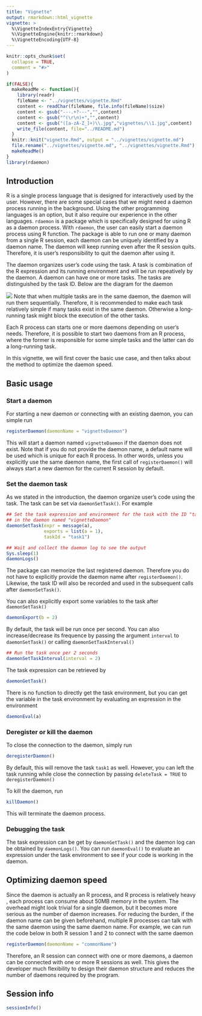 ```yaml
---
title: "Vignette"
output: rmarkdown::html_vignette
vignette: >
  %\VignetteIndexEntry{Vignette}
  %\VignetteEngine{knitr::rmarkdown}
  %\VignetteEncoding{UTF-8}
---
```


```r
knitr::opts_chunk$set(
  collapse = TRUE,
  comment = "#>"
)
```

```r
if(FALSE){
  makeReadMe <- function(){
    library(readr)
    fileName <- "../vignettes/vignette.Rmd"
    content <- readChar(fileName, file.info(fileName)$size)
    content <- gsub("---.+?---","",content)
    content <- gsub("^(\r\n)+","",content)
    content <- gsub("([a-zA-Z_]+)\\.jpg","vignettes/\\1.jpg",content)
    write_file(content, file="../README.md")
  }
  knitr::knit("vignette.Rmd", output = "../vignettes/vignette.md")
  file.rename("../vignettes/vignette.md", "../vignettes/vignette.Rmd")
  makeReadMe()
}
library(rdaemon)
```

## Introduction
R is a single process language that is designed for interactively used by the user. However, there are some special cases that we might need a daemon process running in the background. Using the other programming languages is an option, but it also require our experience in the other languages. `rdaemon` is a package which is specifically designed for using R as a daemon process. With `rdaemon`, the user can easily start a daemon process using R function. The package is able to run one or many daemon from a single R session, each daemon can be uniquely identified by a daemon name. The daemon will keep running even after the R session quits. Therefore, it is user's responsibility to quit the daemon after using it.

The daemon organizes user's code using the task. A task is combination of the R expression and its running environment and will be run repeatively by the daemon. A daemon can have one or more tasks. The tasks are distinguished by the task ID. Below are the diagram for the daemon

![](daemon_structure.jpg)
Note that when multiple tasks are in the same daemon, the daemon will run them sequentially. Therefore, it is recommended to make each task relatively simple if many tasks exist in the same daemon. Otherwise a long-running task might block the execution of the other tasks.

Each R process can starts one or more daemons depending on user's needs. Therefore, it is possible to start two daemons from an R process, where the former is responsible for some simple tasks and the latter can do a long-running task.

In this vignette, we will first cover the basic use case, and then talks about the method to optimize the daemon speed.

## Basic usage
### Start a daemon
For starting a new daemon or connecting with an existing daemon, you can simple run
```r
registerDaemon(daemonName = "vignetteDaemon")
```
This will start a daemon named `vignetteDaemon` if the daemon does not exist. Note that if you do not provide the daemon name, a default name will be used which is unique for each R process. In other words, unless you explicitly use the same daemon name, the first call of `registerDaemon()` will always start a new daemon for the current R session by default.


### Set the daemon task
As we stated in the introduction, the daemon organize user's code using the task. The task can be set via `daemonSetTask()`. For example
```r
## Set the task expression and environment for the task with the ID "task1"
## in the daemon named "vignetteDaemon"
daemonSetTask(expr = message(a), 
              exports = list(a = 1),
              taskId = "task1")

## Wait and collect the daemon log to see the output
Sys.sleep(1)
daemonLogs()
```
The package can memorize the last registered daemon. Therefore you do not have to explicitly provide the daemon name after `registerDaemon()`. Likewise, the task ID will also be recorded and used in the subsequent calls after `daemonSetTask()`.

You can also explicitly export some variables to the task after `daemonSetTask()`
```r
daemonExport(b = 2)
```

By default, the task will be run once per second. You can also increase/decrease its frequence by passing the argument `interval` to `daemonSetTask()` or calling `daemonSetTaskInterval()`
```r
## Run the task once per 2 seconds
daemonSetTaskInterval(interval = 2)
```

The task expression can be retrieved by 
```r
daemonGetTask()
```

There is no function to directly get the task environment, but you can get the variable in the task environment by evaluating an expression in the environment
```r
daemonEval(a)
```

### Deregister or kill the daemon
To close the connection to the daemon, simply run
```r
deregisterDaemon()
```
By default, this will remove the task `task1` as well. However, you can left the task running while close the connection by passing `deleteTask = TRUE` to `deregisterDaemon()`

To kill the daemon, run
```r
killDaemon()
```
This will terminate the daemon process.

### Debugging the task
The task expression can be get by `daemonGetTask()` and the daemon log can be obtained by `daemonLogs()`. You can run `daemonEval()` to evaluate an expression under the task environment to see if your code is working in the daemon.


## Optimizing daemon speed
Since the daemon is actually an R process, and R process is relatively heavy , each process can consume about 50MB memory in the system. The overhead might look trivial for a single daemon, but it becomes more serious as the number of daemon increases. For reducing the burden, if the daemon name can be given beforehand, multiple R processes can talk with the same daemon using the same daemon name. For example, we can run the code below in both R session 1 and 2 to connect with the same daemon
```r
registerDaemon(daemonName = "commonName")
```
Therefore, an R session can connect with one or more daemons, a daemon can be connected with one or more R sessions as well. This gives the developer much flexibility to design their daemon structure and reduces the number of daemons required by the program.

## Session info
```r
sessionInfo()
```
